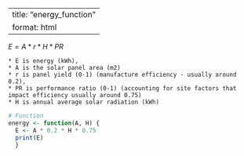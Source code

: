 ---
title: "energy_function"
format: html
--


 $E = A * r * H * PR$

    * E is energy (kWh),
    * A is the solar panel area (m2)
    * r is panel yield (0-1) (manufacture efficiency - usually around 0.2),
    * PR is performance ratio (0-1) (accounting for site factors that impact efficiency usually around 0.75) 
    * H is annual average solar radiation (kWh)

```r
# Function
energy <- function(A, H) {
  E <- A * 0.2 * H * 0.75
  print(E)
  }
```



